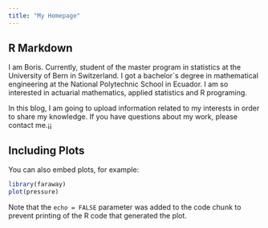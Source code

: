 ```yaml
---
title: "My Homepage"
---
```

## R Markdown
I am Boris. Currently, student of the master program in statistics at the University of Bern in Switzerland. I got a bachelor´s degree in mathematical engineering at the National Polytechnic School in Ecuador.
I am so interested in actuarial mathematics, applied statistics and R programing.

In this blog, I am going to upload information related to my interests in order to share my knowledge. If you have questions about my work, please contact me.¡¡


## Including Plots

You can also embed plots, for example:

```r
library(faraway)
plot(pressure)
```

Note that the `echo = FALSE` parameter was added to the code chunk to prevent printing of the R code that generated the plot.
